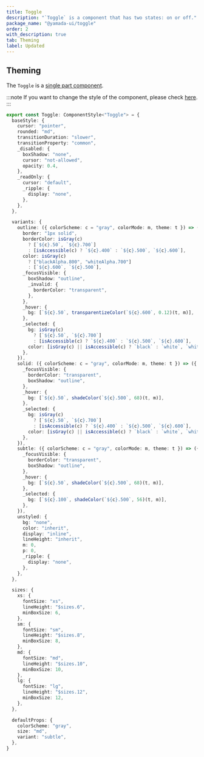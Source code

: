 ```yaml
---
title: Toggle
description: "`Toggle` is a component that has two states: on or off."
package_name: "@yamada-ui/toggle"
order: 2
with_description: true
tab: Theming
label: Updated
---
```


## Theming

The `Toggle` is a [single part component](/styled-system/theming/component-styles#single-part-components).

:::note
If you want to change the style of the component, please check [here](/styled-system/theming/customize-theme#changing-the-style-of-components).
:::

```ts
export const Toggle: ComponentStyle<"Toggle"> = {
  baseStyle: {
    cursor: "pointer",
    rounded: "md",
    transitionDuration: "slower",
    transitionProperty: "common",
    _disabled: {
      boxShadow: "none",
      cursor: "not-allowed",
      opacity: 0.4,
    },
    _readOnly: {
      cursor: "default",
      _ripple: {
        display: "none",
      },
    },
  },

  variants: {
    outline: ({ colorScheme: c = "gray", colorMode: m, theme: t }) => ({
      border: "1px solid",
      borderColor: isGray(c)
        ? [`${c}.50`, `${c}.700`]
        : [isAccessible(c) ? `${c}.400` : `${c}.500`, `${c}.600`],
      color: isGray(c)
        ? ["blackAlpha.800", "whiteAlpha.700"]
        : [`${c}.600`, `${c}.500`],
      _focusVisible: {
        boxShadow: "outline",
        _invalid: {
          borderColor: "transparent",
        },
      },
      _hover: {
        bg: [`${c}.50`, transparentizeColor(`${c}.600`, 0.12)(t, m)],
      },
      _selected: {
        bg: isGray(c)
          ? [`${c}.50`, `${c}.700`]
          : [isAccessible(c) ? `${c}.400` : `${c}.500`, `${c}.600`],
        color: [isGray(c) || isAccessible(c) ? `black` : `white`, `white`],
      },
    }),
    solid: ({ colorScheme: c = "gray", colorMode: m, theme: t }) => ({
      _focusVisible: {
        borderColor: "transparent",
        boxShadow: "outline",
      },
      _hover: {
        bg: [`${c}.50`, shadeColor(`${c}.500`, 68)(t, m)],
      },
      _selected: {
        bg: isGray(c)
          ? [`${c}.50`, `${c}.700`]
          : [isAccessible(c) ? `${c}.400` : `${c}.500`, `${c}.600`],
        color: [isGray(c) || isAccessible(c) ? `black` : `white`, `white`],
      },
    }),
    subtle: ({ colorScheme: c = "gray", colorMode: m, theme: t }) => ({
      _focusVisible: {
        borderColor: "transparent",
        boxShadow: "outline",
      },
      _hover: {
        bg: [`${c}.50`, shadeColor(`${c}.500`, 68)(t, m)],
      },
      _selected: {
        bg: [`${c}.100`, shadeColor(`${c}.500`, 56)(t, m)],
      },
    }),
    unstyled: {
      bg: "none",
      color: "inherit",
      display: "inline",
      lineHeight: "inherit",
      m: 0,
      p: 0,
      _ripple: {
        display: "none",
      },
    },
  },

  sizes: {
    xs: {
      fontSize: "xs",
      lineHeight: "$sizes.6",
      minBoxSize: 6,
    },
    sm: {
      fontSize: "sm",
      lineHeight: "$sizes.8",
      minBoxSize: 8,
    },
    md: {
      fontSize: "md",
      lineHeight: "$sizes.10",
      minBoxSize: 10,
    },
    lg: {
      fontSize: "lg",
      lineHeight: "$sizes.12",
      minBoxSize: 12,
    },
  },

  defaultProps: {
    colorScheme: "gray",
    size: "md",
    variant: "subtle",
  },
}
```
